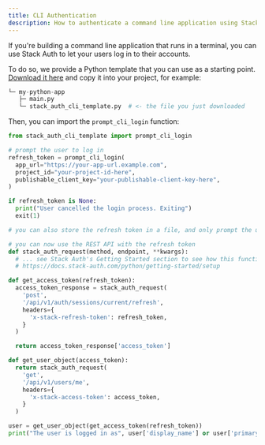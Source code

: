 ```yaml
---
title: CLI Authentication
description: How to authenticate a command line application using Stack Auth
---
```


If you're building a command line application that runs in a terminal, you can use Stack Auth to let your users log in to their accounts.

To do so, we provide a Python template that you can use as a starting point. [Download it here](https://github.com/stack-auth/stack-auth/tree/main/docs/public/stack_auth_cli_template.py) and copy it into your project, for example:

```py
└─ my-python-app
   ├─ main.py
   └─ stack_auth_cli_template.py  # <- the file you just downloaded
```

Then, you can import the `prompt_cli_login` function:

```py
from stack_auth_cli_template import prompt_cli_login

# prompt the user to log in
refresh_token = prompt_cli_login(
  app_url="https://your-app-url.example.com",
  project_id="your-project-id-here",
  publishable_client_key="your-publishable-client-key-here",
)

if refresh_token is None:
  print("User cancelled the login process. Exiting")
  exit(1)

# you can also store the refresh token in a file, and only prompt the user to log in if the file doesn't exist

# you can now use the REST API with the refresh token
def stack_auth_request(method, endpoint, **kwargs):
  # ... see Stack Auth's Getting Started section to see how this function should look like
  # https://docs.stack-auth.com/python/getting-started/setup

def get_access_token(refresh_token):
  access_token_response = stack_auth_request(
    'post',
    '/api/v1/auth/sessions/current/refresh',
    headers={
      'x-stack-refresh-token': refresh_token,
    }
  )

  return access_token_response['access_token']

def get_user_object(access_token):
  return stack_auth_request(
    'get',
    '/api/v1/users/me',
    headers={
      'x-stack-access-token': access_token,
    }
  )

user = get_user_object(get_access_token(refresh_token))
print("The user is logged in as", user['display_name'] or user['primary_email'])
```


